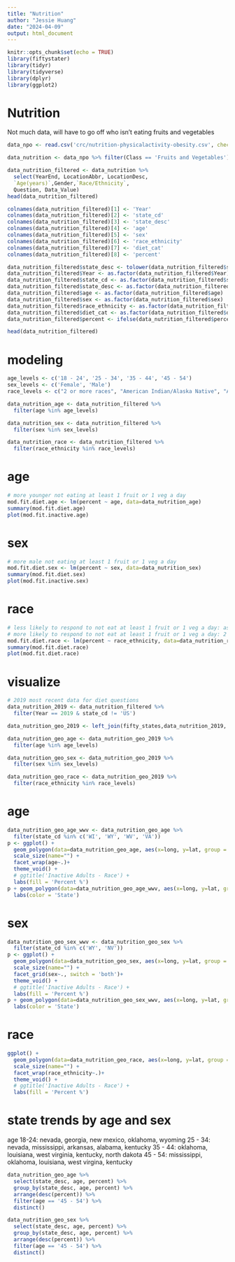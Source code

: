 ```yaml
---
title: "Nutrition"
author: "Jessie Huang"
date: "2024-04-09"
output: html_document
---
```


```r
knitr::opts_chunk$set(echo = TRUE)
library(fiftystater)
library(tidyr)
library(tidyverse)
library(dplyr)
library(ggplot2)
```

# Nutrition
Not much data, will have to go off who isn't eating fruits and vegetables
```r
data_npo <- read.csv('crc/nutrition-physicalactivity-obesity.csv', check.names = FALSE)

data_nutrition <- data_npo %>% filter(Class == 'Fruits and Vegetables')

data_nutrition_filtered <- data_nutrition %>% 
  select(YearEnd, LocationAbbr, LocationDesc,
  `Age(years)`,Gender,`Race/Ethnicity`,
  Question, Data_Value)
head(data_nutrition_filtered)
```


```r
colnames(data_nutrition_filtered)[1] <- 'Year'
colnames(data_nutrition_filtered)[2] <- 'state_cd'
colnames(data_nutrition_filtered)[3] <- 'state_desc'
colnames(data_nutrition_filtered)[4] <- 'age'
colnames(data_nutrition_filtered)[5] <- 'sex'
colnames(data_nutrition_filtered)[6] <- 'race_ethnicity'
colnames(data_nutrition_filtered)[7] <- 'diet_cat'
colnames(data_nutrition_filtered)[8] <- 'percent'

data_nutrition_filtered$state_desc <- tolower(data_nutrition_filtered$state_desc)
data_nutrition_filtered$Year <- as.factor(data_nutrition_filtered$Year)
data_nutrition_filtered$state_cd <- as.factor(data_nutrition_filtered$state_cd)
data_nutrition_filtered$state_desc <- as.factor(data_nutrition_filtered$state_desc)
data_nutrition_filtered$age <- as.factor(data_nutrition_filtered$age)
data_nutrition_filtered$sex <- as.factor(data_nutrition_filtered$sex)
data_nutrition_filtered$race_ethnicity <- as.factor(data_nutrition_filtered$race_ethnicity)
data_nutrition_filtered$diet_cat <- as.factor(data_nutrition_filtered$diet_cat)
data_nutrition_filtered$percent <- ifelse(data_nutrition_filtered$percent!=0.0, data_nutrition_filtered$percent/100, 0.0)

head(data_nutrition_filtered)
```



# modeling

```r
age_levels <- c('18 - 24', '25 - 34', '35 - 44', '45 - 54')
sex_levels <- c('Female', 'Male')
race_levels <- c("2 or more races", "American Indian/Alaska Native", "Asian", "Hawaiian/Pacific Islander", "Hispanic", "Non-Hispanic Black", "Non-Hispanic White", "Other")

data_nutrition_age <- data_nutrition_filtered %>% 
  filter(age %in% age_levels)

data_nutrition_sex <- data_nutrition_filtered %>% 
  filter(sex %in% sex_levels)

data_nutrition_race <- data_nutrition_filtered %>% 
  filter(race_ethnicity %in% race_levels)
```

# age
```r
# more younger not eating at least 1 fruit or 1 veg a day
mod.fit.diet.age <- lm(percent ~ age, data=data_nutrition_age)
summary(mod.fit.diet.age)
plot(mod.fit.inactive.age)
```

# sex
```r
# more male not eating at least 1 fruit or 1 veg a day
mod.fit.diet.sex <- lm(percent ~ sex, data=data_nutrition_sex)
summary(mod.fit.diet.sex)
plot(mod.fit.inactive.sex)
```

# race
```r
# less likely to respond to not eat at least 1 fruit or 1 veg a day: asian, white, other
# more likely to respond to not eat at least 1 fruit or 1 veg a day: 2 or more races, american indian or alaska native, hawaiian/pacific islander, hispanic, black
mod.fit.diet.race <- lm(percent ~ race_ethnicity, data=data_nutrition_race)
summary(mod.fit.diet.race)
plot(mod.fit.diet.race)
```


# visualize

```r
# 2019 most recent data for diet questions
data_nutrition_2019 <- data_nutrition_filtered %>% 
  filter(Year == 2019 & state_cd != 'US')

data_nutrition_geo_2019 <- left_join(fifty_states,data_nutrition_2019, by='state_desc')
```

```r
data_nutrition_geo_age <- data_nutrition_geo_2019 %>%
  filter(age %in% age_levels)

data_nutrition_geo_sex <- data_nutrition_geo_2019 %>%
  filter(sex %in% sex_levels)

data_nutrition_geo_race <- data_nutrition_geo_2019 %>%
  filter(race_ethnicity %in% race_levels)
```


# age

```r
data_nutrition_geo_age_wwv <- data_nutrition_geo_age %>%
  filter(state_cd %in% c('WI', 'WY', 'WV', 'VA'))
p <- ggplot() + 
  geom_polygon(data=data_nutrition_geo_age, aes(x=long, y=lat, group = group, fill=percent), color='white') +
  scale_size(name="") + 
  facet_wrap(age~.)+
  theme_void() +
  # ggtitle('Inactive Adults - Race') + 
  labs(fill = 'Percent %')
p + geom_polygon(data=data_nutrition_geo_age_wwv, aes(x=long, y=lat, group = group, fill=percent, color=state_desc), size=1) + 
  labs(color = 'State')
```

# sex

```r
data_nutrition_geo_sex_wwv <- data_nutrition_geo_sex %>%
  filter(state_cd %in% c('WY', 'NV'))
p <- ggplot() + 
  geom_polygon(data=data_nutrition_geo_sex, aes(x=long, y=lat, group = group, fill=percent), color='white') +
  scale_size(name="") + 
  facet_grid(sex~., switch = 'both')+
  theme_void() +
  # ggtitle('Inactive Adults - Race') + 
  labs(fill = 'Percent %')
p + geom_polygon(data=data_nutrition_geo_sex_wwv, aes(x=long, y=lat, group = group, fill=percent, color=state_desc), size=1) +
  labs(color = 'State')
```

# race

```r
ggplot() + 
  geom_polygon(data=data_nutrition_geo_race, aes(x=long, y=lat, group = group, fill=percent), color='white') +
  scale_size(name="") + 
  facet_wrap(race_ethnicity~.)+
  theme_void() +
  # ggtitle('Inactive Adults - Race') + 
  labs(fill = 'Percent %')
```

# state trends by age and sex

age
18-24: nevada, georgia, new mexico, oklahoma, wyoming
25 - 34: nevada, mississippi, arkansas, alabama, kentucky
35 - 44: oklahoma, louisiana, west virginia, kentucky, north dakota
45 - 54: mississippi, oklahoma, louisiana, west virgina, kentucky

```r
data_nutrition_geo_age %>%
  select(state_desc, age, percent) %>%
  group_by(state_desc, age, percent) %>%
  arrange(desc(percent)) %>%
  filter(age == '45 - 54') %>%
  distinct()
```
```r
data_nutrition_geo_sex %>%
  select(state_desc, age, percent) %>%
  group_by(state_desc, age, percent) %>%
  arrange(desc(percent)) %>%
  filter(age == '45 - 54') %>%
  distinct()
```


